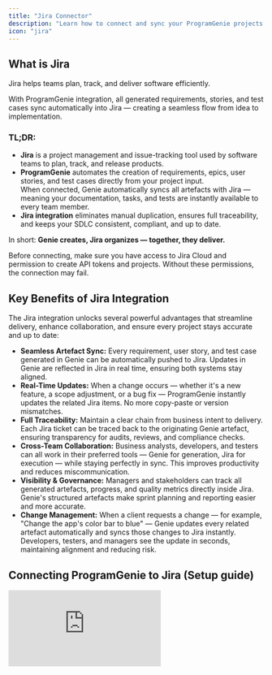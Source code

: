 ```yaml
---
title: "Jira Connector"
description: "Learn how to connect and sync your ProgramGenie projects with Jira for seamless project delivery and real-time visibility."
icon: "jira"
---
```


## What is Jira
Jira helps teams plan, track, and deliver software efficiently.

With ProgramGenie integration, all generated requirements, stories, and test cases sync automatically into Jira — creating a seamless flow from idea to implementation.
### TL;DR:
- **Jira** is a project management and issue-tracking tool used by software teams to plan, track, and release products.
- **ProgramGenie** automates the creation of requirements, epics, user stories, and test cases directly from your project input. \
  When connected, Genie automatically syncs all artefacts with Jira — meaning your documentation, tasks, and tests are instantly available to every team member.
- **Jira integration** eliminates manual duplication, ensures full traceability, and keeps your SDLC consistent, compliant, and up to date.

In short: **Genie creates, Jira organizes — together, they deliver.**

<Info>Before connecting, make sure you have access to Jira Cloud and permission to create API tokens and projects. Without these permissions, the connection may fail.</Info>
## Key Benefits of Jira Integration
The Jira integration unlocks several powerful advantages that streamline delivery, enhance collaboration, and ensure every project stays accurate and up to date:

- **Seamless Artefact Sync:** Every requirement, user story, and test case generated in Genie can be automatically pushed to Jira. Updates in Genie are reflected in Jira in real time, ensuring both systems stay aligned.
- **Real-Time Updates:** When a change occurs — whether it's a new feature, a scope adjustment, or a bug fix — ProgramGenie instantly updates the related Jira items. No more copy-paste or version mismatches.
- **Full Traceability:** Maintain a clear chain from business intent to delivery. Each Jira ticket can be traced back to the originating Genie artefact, ensuring transparency for audits, reviews, and compliance checks.
- **Cross-Team Collaboration:** Business analysts, developers, and testers can all work in their preferred tools — Genie for generation, Jira for execution — while staying perfectly in sync. This improves productivity and reduces miscommunication.
- **Visibility & Governance:** Managers and stakeholders can track all generated artefacts, progress, and quality metrics directly inside Jira. Genie's structured artefacts make sprint planning and reporting easier and more accurate.
- **Change Management:**  When a client requests a change — for example, "Change the app's color bar to blue" — Genie updates every related artefact automatically and syncs those changes to Jira instantly. Developers, testers, and managers see the update in seconds, maintaining alignment and reducing risk.

## Connecting ProgramGenie to Jira (Setup guide)
<iframe className="w-full aspect-video rounded-xl" src="https://www.youtube.com/watch?v=Z-a1RB9HvDI" title="YouTube video player" frameBorder="0" allow="accelerometer; autoplay; clipboard-write; encrypted-media; gyroscope; picture-in-picture" allowFullScreen />

To start using ProgramGenie with Jira, you need to connect your Jira account and connect it to ProgramGenie platform. Here's how to set it up:

<Steps>
  <Step title="Integration">
    Select the product that ProgramGenie is to be integrated with — in this case, Jira.
  </Step>
  <Step title="Name">
    Create a unique name for this connector instance.
  </Step>
  <Step title="Description">
    Optionally, describe the purpose of this connector instance.
  </Step>
  <Step title="Domain">
    Your Atlassian domain.
  </Step>
  <Step title="Token">
    The Jira authentication token is used together with the email address to authorize ProgramGenie. How to generate the token?

    - The email address and the API token together identify and authorize the Jira account that ProgramGenie will use.
    - You (the Jira user) must generate the token yourself inside Jira — it’s like creating a temporary password specifically for ProgramGenie.
    - To generate it, follow these steps.
      - Go to your Jira profile → Account settings → Security tab.
      - Find API Tokens → Create and Manage API tokens.
      - Click Create API Token, name it (for example “ProgramGenie Integration”), and set an expiry date.
    - Jira then shows you the token — a long string of letters and numbers.
    - You copy that token and paste it into ProgramGenie’s Jira connector screen (alongside your Jira email).
    - From that moment, ProgramGenie can securely read/write Jira data until the token expires.
    <Info>**Important:** API tokens are personal and cannot be shared. Each user should generate their own token. If your token expires or is deleted in Jira, ProgramGenie will lose access automatically until a new one is added.</Info>
<Note>**Tip:** Use descriptive names and expiry dates for your tokens (e.g., ProgramGenie Integration – 90 days) to keep your integrations organized and secure.</Note>
  </Step>
  <Step title="Email">
    Enter the Jira user’s email (usually the project lead). It must be the same user who generated the token and must have write access to create, edit, and delete Epics & Stories.<Warning>Note: The email you enter must match the one used to generate the API token. Using a different account will result in an “Unauthorized” error during connection.</Warning>
  </Step>
  <Step title="Project Key">
    Provide a maximum ten-character alphanumeric key. Jira uses this as the prefix for issue keys (e.g., “ABCD” → “ABCD-23”). Use the existing project’s key, or a new unique key to have ProgramGenie create a project automatically.
  </Step>
</Steps>

## Troubleshooting (Jira Connector)
Here are some frequently asked questions and common issues with the Jira connector, along with steps to help you resolve them. Click on a question to see the answer.

<AccordionGroup>
  <Accordion title="My Jira connection fails when I try to connect ProgramGenie.">
    **Cause:** This usually happens if the email or API token is incorrect, expired, or doesn’t match the Jira account.

    **Solution:**

    - Verify that the email entered in ProgramGenie is the same one used to generate the Jira API token.
    - Check that the token hasn’t expired. If it has, create a new one in Jira → Profile → Account settings → Security → API Tokens.
    - Make sure there are no extra spaces when pasting the token.
  </Accordion>
  <Accordion title="I see an “Unauthorized” or “401” error.">
    **Cause:** Jira is rejecting the authentication credentials.

    **Solution:**

    - Ensure the API token belongs to the same user account as the email entered.
    - Confirm that the user has the correct Jira permissions (read/write access to the project).
    - Try re-generating the API token and reconnect.
  </Accordion>
  <Accordion title="My project connected successfully, but artefacts aren’t appearing in Jira.">
    **Cause:** Incorrect project mapping or missing permissions. **Solution:**

    - Check that the selected Jira project key matches the one you want to sync with.
    - Make sure the user account used by the connector has create issue permission in Jira.
    - Re-sync the project from ProgramGenie.
  </Accordion>
  <Accordion title="Changes made in ProgramGenie aren’t updating in Jira.">
    **Cause:** The auto-sync process might be paused or the Jira API rate limit reached. **Solution:**

    - Wait a few minutes and click “Resync” in ProgramGenie.
    - If the issue persists, disconnect and reconnect the Jira integration.
    - For large projects, sync may take a few minutes to complete.
  </Accordion>
  <Accordion title="I can’t find the Jira project I want to connect.">
    **Cause:** The connected user may not have access to that project or it’s in a different workspace. **Solution:**

    - Verify your Jira account has access to the project.
    - Ensure you’re selecting the correct Jira site (if your organization has multiple).
    - Ask your Jira administrator to grant project access.
  </Accordion>
  <Accordion title="My token stopped working suddenly.">
    **Cause:** The token expired or was revoked in Jira. **Solution:**

    - Go to Jira → Profile → Security → API Tokens → Create and Manage Tokens and generate a new one.
    - Replace the old token in ProgramGenie’s Jira connector settings.
  </Accordion>
</AccordionGroup>

## FAQ (Jira Connector)

<AccordionGroup>
  <Accordion title="Why does ProgramGenie need my Jira API token?">
    The API token is a secure way for ProgramGenie to communicate with Jira without storing your password. It allows Genie to create, update, and manage issues in your Jira workspace safely.
  </Accordion>
  <Accordion title="Can multiple users connect the same Jira project to ProgramGenie?">
    Yes, but each user must connect using their own Jira account and API token to maintain proper permissions and traceability.
  </Accordion>
  <Accordion title="What happens when the token expires?">
    ProgramGenie will stop syncing with Jira until a new token is generated and updated in the connector. You’ll see a “Connection expired” message in the Genie dashboard.
  </Accordion>
  <Accordion title="Does ProgramGenie change or delete existing Jira issues?">
    No. ProgramGenie only creates and updates issues it generates. It won’t alter unrelated Jira tickets or delete anything without confirmation.
  </Accordion>
  <Accordion title="How often does ProgramGenie sync with Jira?">
    ProgramGenie performs automatic syncs in near real time. You can also trigger a manual sync anytime through the connector settings.
  </Accordion>
  <Accordion title="What Jira permissions do I need?">
    You need permission to create, edit, and comment on issues within the target Jira project. If unsure, contact your Jira administrator.
  </Accordion>
  <Accordion title="Can I disconnect or change the Jira account later?">
    Yes. You can disconnect anytime from the ProgramGenie settings and reconnect using a different Jira account or site.
  </Accordion>
</AccordionGroup>